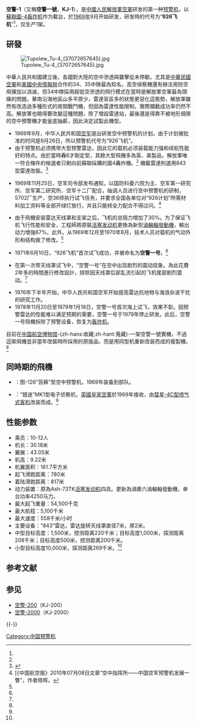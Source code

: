 {{Infobox Aircraft
  |name= 空警-1（空警一號）<br />KJ-1 AEWC
  |image = File:Tupolev Tu-4 (10422400595).jpg
  |type = [[预警机|预警机]]
  |manufacturer = {{PLA-AF}}
  |first flight = 1971年6月10日<ref name="mod">[http://www.mod.gov.cn/hist/2010-03/19/content_4132956.htm 军史：鲜人知的“空警一號”] {{Wayback|url=http://www.mod.gov.cn/hist/2010-03/19/content_4132956.htm |date=20160305014551 }}，[[中华人民共和国国防部|中华人民共和国国防部]]网站，2010-03-19</ref>
  |introduced = 
  |primary user = {{PLA-AF}}
  |more users =
  |number built = 1架
  |status =
  |unit cost = 
  |developed from = [[圖-4|圖-4]]
}}

'''空警-1'''（又稱'''空警一號'''，'''KJ-1'''），是[[中國人民解放軍空軍|中國人民解放軍空軍]]研发的第一种[[预警机|预警机]]，以[[蘇聯|蘇聯]][[圖-4|圖-4]][[轰炸机|轰炸机]]作为載台，於[[1969年|1969年]]9月开始研发，研发時的代号为“'''926飞机'''”<ref name="mod" />，仅生产1架。

== 研發 ==
[[File:Tupolew_Tu-4_(37072657645).jpg|thumb]]

中華人民共和國建立後，各國對大陸的空中滲透與襲擊從未停歇。尤其是[[中華民國空軍|中華民國空軍]]和[[美國|美國]][[中央情報局|中央情報局]]合作的34、35中隊最為知名，高空偵察機還有辦法用防空飛彈加以消滅，但34中隊採用超低空滲透的飛行模式在當時是解放軍空軍最為頭痛的問題。華南沿海地區山多平原少，雷達盲區多的狀態更惡化這態勢，解放軍雖然有改造過多種形式的夜間戰鬥機，但因為雷達性能限制，實際攔截成功率仍然不高。解放軍也曉得要改變這種問題，除了增設雷達站，最後還是得靠不被地形侷限的空中預警機才能釜底抽薪，因此決定試製此機型。

*1969年9月，中华人民共和国[[空军|空军]]提出研发空中预警机的计划。由于计划被批准的时间是9月26日，所以预警机代号为“926飞机”。
*由于预警机必须携带大型预警雷达，因此它的载机必须装载能力强和续航性能好的特点。由於當時轟6才剛定型，其餘大型飛機多為英、美製品，解放軍唯一符合條件的候選者只剩向前蘇聯採購的圖4轟炸機。<ref name="mod"/> 機載雷達則選用843型雷達改裝。<ref name="aa">{{cite news| language =| author =解放军报| coauthors =| url =http://military.china.com/zh_cn/dljl/wqzl/11035918/20051128/12893683.html| title =中国第一架预警机-空警一号| work =| publisher =中华网| pages =| date =2010-03-19| accessdate =2010-08-20| deadurl =yes| archiveurl =https://web.archive.org/web/20110219014942/http://military.china.com/zh_cn/dljl/wqzl/11035918/20051128/12893683.html| archivedate =2011年2月19日| df =}}</ref>

*1969年11月25日，空军司令部发布通知，以国防科委六院为主、空军第一研究所、空军第二研究所、空军十二厂配合，抽调人员进行空中预警机的研制，5702厂生产，空36师执行试飞任务，并要求全国各单位对“926计划”所需材料加工资料等全部开绿灯放行，并且只能倾全力配合不得过问。<ref>[《中国航空报》2010年07月08日文章“空中指挥所——中国空军预警机发展一瞥”，作者晓晖。</ref>

*由于飛機安装雷达天线罩和支架之后，飞机的总阻力增加了30%。为了保证飞机飞行性能和安全，工程師將原裝[[活塞发动机|活塞发动机]]更換為新型[[渦輪軸發動機|渦輪軸發動機]]，輸出动力增強67%。此外，从1969年12月至1970年8月，技术人员对载机的气动外形和结构做了修改。<ref name="mod"/>

*1971年6月10日，“926飞机”首次试飞成功，并被命名为'''空警一号'''。<ref name="mod"/>

*在第一次带天线罩试飞中，“空警一号”在空中出现剧烈的震动现象。為此花費2年多的時間進行修改設計，排除因天线罩后部乱流引起的飞机尾部剧烈震动。<ref name="mod"/>

*1976年下半年开始，中华人民共和国空军开始提高雷达抗地物与海浪杂波干扰的研究工作。
*1978年11月20日至1979年1月18日，空警一号首次海上试飞，效果不彰。因预警雷达的性能难以满足预期的需要，空警一号于1979年停止研发。此后，空警一号飛機拆除了预警设备，恢复为[[轰炸机|轰炸机]]。

目前在[[中国航空博物馆|中国航空博物馆]]-{zh-hans:收藏;zh-hant:蒐藏}-一架空警一號實機，不過這架飛機並非當年改裝時所採用的原版品，而是用同型机重新改装而成的複製機。<ref name="mod"/>

== 同時期的飛機==
*{{URS}}：图-126“苔藓”型空中预警机，1969年装备到部队。
*{{UK}}：“猎迷”MK1型电子侦察机，[[英國皇家空軍|英國皇家空軍]]於1969年接收，由[[哈維蘭彗星型客機|彗星-4C型喷气式客机]]改装而成。<ref name="mod"/>

==性能参数==
*乘员：10-12人
*机长：30.18米
*翼展：43.05米
*机高：9.22米
*机翼面积：161.7平方米
*起飞滑跑距离：780米
*着陆滑跑距离：817米
*动力装置：原為Ash-73TK[[活塞发动机|活塞发动机]]四具。更新為渦槳六渦輪軸發動機，单台功率4250马力。
*最大起飞重量：54,500千克
*最大航程：5,100千米
*最大速度：558千米/小时
*主要设备：“843”雷达，雷达旋转天线罩直径7米，厚2米。
*中型目标高度：1,500米，控测距离220千米；目标高度1,000米，探测距离208千米；目标高度500米，控测距离200千米。
*小型目标高度10,000米，探测距离269千米。<ref name="aa"/>

== 参考文献 ==
{{Reflist}}

== 参见 ==
{{Portal box|中华人民共和国|军事航空}}
* [[空警-200|空警-200]]（KJ-200）
* [[空警-2000|空警-2000]]（KJ-2000）

{{-}}
{{中国军用飞机}}

{{DEFAULTSORT:KJ-1}}
[[Category:中国预警机|Category:中国预警机]]